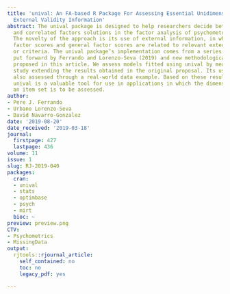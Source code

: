 ```yaml
---
title: 'unival: An FA-based R Package For Assessing Essential Unidimensionality Using
  External Validity Information'
abstract: The unival package is designed to help researchers decide between unidimensional
  and correlated factors solutions in the factor analysis of psychometric measures.
  The novelty of the approach is its use of external information, in which multiple
  factor scores and general factor scores are related to relevant external variables
  or criteria. The unival package’s implementation comes from a series of procedures
  put forward by Ferrando and Lorenzo-Seva (2019) and new methodological developments
  proposed in this article. We assess models fitted using unival by means of a simulation
  study extending the results obtained in the original proposal. Its usefulness is
  also assessed through a real-world data example. Based on these results, we conclude
  unival is a valuable tool for use in applications in which the dimensionality of
  an item set is to be assessed.
author:
- Pere J. Ferrando
- Urbano Lorenzo-Seva
- David Navarro-Gonzalez
date: '2019-08-20'
date_received: '2019-03-18'
journal:
  firstpage: 427
  lastpage: 436
volume: 11
issue: 1
slug: RJ-2019-040
packages:
  cran:
  - unival
  - stats
  - optimbase
  - psych
  - mirt
  bioc: ~
preview: preview.png
CTV:
- Psychometrics
- MissingData
output:
  rjtools::rjournal_article:
    self_contained: no
    toc: no
    legacy_pdf: yes

---
```


